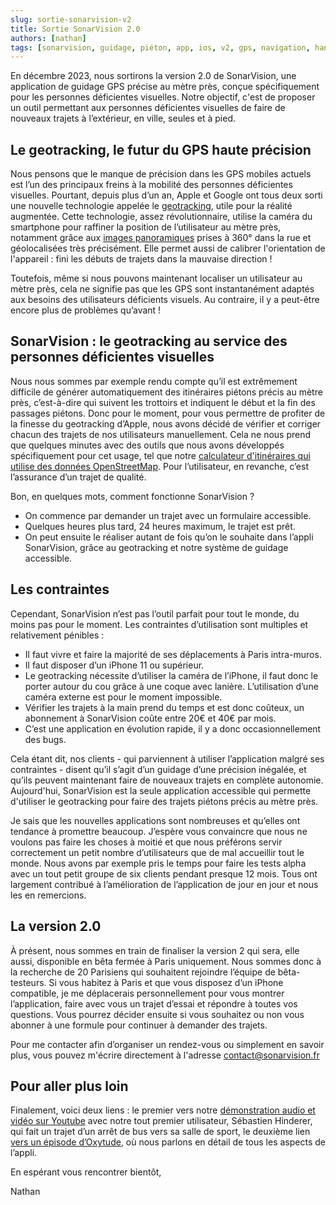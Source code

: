 ```yaml
---
slug: sortie-sonarvision-v2
title: Sortie SonarVision 2.0
authors: [nathan]
tags: [sonarvision, guidage, piéton, app, ios, v2, gps, navigation, handicap, aveugle, malvoyant, déficient visuel, déficience visuelle]
---
```


En décembre 2023, nous sortirons la version 2.0 de SonarVision, une application de guidage GPS précise au mètre près, conçue spécifiquement pour les personnes déficientes visuelles. Notre objectif, c'est de proposer un outil permettant aux personnes déficientes visuelles de faire de nouveaux trajets à l’extérieur, en ville, seules et à pied.

## Le geotracking, le futur du GPS haute précision

Nous pensons que le manque de précision dans les GPS mobiles actuels est l’un des principaux freins à la mobilité des personnes déficientes visuelles. Pourtant, depuis plus d’un an, Apple et Google ont tous deux sorti une nouvelle technologie appelée le [geotracking](https://developer.apple.com/documentation/arkit/arkit_in_ios/content_anchors/tracking_geographic_locations_in_ar), utile pour la réalité augmentée. Cette technologie, assez révolutionnaire, utilise la caméra du smartphone pour raffiner la position de l’utilisateur au mètre près, notamment grâce aux [images panoramiques](https://support.apple.com/fr-fr/guide/iphone/iph65703a702/ios) prises à 360° dans la rue et géolocalisées très précisément. Elle permet aussi de calibrer l'orientation de l'appareil : fini les débuts de trajets dans la mauvaise direction !

Toutefois, même si nous pouvons maintenant localiser un utilisateur au mètre près, cela ne signifie pas que les GPS sont instantanément adaptés aux besoins des utilisateurs déficients visuels. Au contraire, il y a peut-être encore plus de problèmes qu’avant !

## SonarVision : le geotracking au service des personnes déficientes visuelles

Nous nous sommes par exemple rendu compte qu’il est extrêmement difficile de générer automatiquement des itinéraires piétons précis au mètre près, c’est-à-dire qui suivent les trottoirs et indiquent le début et la fin des passages piétons. Donc pour le moment, pour vous permettre de profiter de la finesse du geotracking d’Apple, nous avons décidé de vérifier et corriger chacun des trajets de nos utilisateurs manuellement. Cela ne nous prend que quelques minutes avec des outils que nous avons développés spécifiquement pour cet usage, tel que notre [calculateur d'itinéraires qui utilise des données OpenStreetMap](../2023-08-16-contribution/index.mdx). Pour l’utilisateur, en revanche, c’est l’assurance d’un trajet de qualité.

Bon, en quelques mots, comment fonctionne SonarVision ?
- On commence par demander un trajet avec un formulaire accessible.
- Quelques heures plus tard, 24 heures maximum, le trajet est prêt.
- On peut ensuite le réaliser autant de fois qu’on le souhaite dans l’appli SonarVision, grâce au geotracking et notre système de guidage accessible.

## Les contraintes

Cependant, SonarVision n’est pas l’outil parfait pour tout le monde, du moins pas pour le moment. Les contraintes d’utilisation sont multiples et relativement pénibles :
- Il faut vivre et faire la majorité de ses déplacements à Paris intra-muros.
- Il faut disposer d’un iPhone 11 ou supérieur.
- Le geotracking nécessite d’utiliser la caméra de l’iPhone, il faut donc le porter autour du cou grâce à une coque avec lanière. L’utilisation d’une caméra externe est pour le moment impossible.
- Vérifier les trajets à la main prend du temps et est donc coûteux, un abonnement à SonarVision coûte entre 20€ et 40€ par mois.
- C’est une application en évolution rapide, il y a donc occasionnellement des bugs.

Cela étant dit, nos clients - qui parviennent à utiliser l’application malgré ses contraintes - disent qu’il s’agit d’un guidage d’une précision inégalée, et qu’ils peuvent maintenant faire de nouveaux trajets en complète autonomie. Aujourd'hui, SonarVision est la seule application accessible qui permette d'utiliser le geotracking pour faire des trajets piétons précis au mètre près.

Je sais que les nouvelles applications sont nombreuses et qu’elles ont tendance à promettre beaucoup. J’espère vous convaincre que nous ne voulons pas faire les choses à moitié et que nous préférons servir correctement un petit nombre d’utilisateurs que de mal accueillir tout le monde. Nous avons par exemple pris le temps pour faire les tests alpha avec un tout petit groupe de six clients pendant presque 12 mois. Tous ont largement contribué à l’amélioration de l’application de jour en jour et nous les en remercions.

## La version 2.0

À présent, nous sommes en train de finaliser la version 2 qui sera, elle aussi, disponible en bêta fermée à Paris uniquement. Nous sommes donc à la recherche de 20 Parisiens qui souhaitent rejoindre l’équipe de bêta-testeurs. Si vous habitez à Paris et que vous disposez d’un iPhone compatible, je me déplacerais personnellement pour vous montrer l’application, faire avec vous un trajet d’essai et répondre à toutes vos questions. Vous pourrez décider ensuite si vous souhaitez ou non vous abonner à une formule pour continuer à demander des trajets.

Pour me contacter afin d’organiser un rendez-vous ou simplement en savoir plus, vous pouvez m'écrire directement à l'adresse contact@sonarvision.fr

## Pour aller plus loin

Finalement, voici deux liens : le premier vers notre [démonstration audio et vidéo sur Youtube](https://www.youtube.com/watch?v=geGq59f11z0) avec notre tout premier utilisateur, Sébastien Hinderer, qui fait un trajet d’un arrêt de bus vers sa salle de sport, le deuxième lien [vers un épisode d’Oxytude](https://www.oxytude.org/interview-sonarvision-une-application-de-guidage-pieton-precise-a-1-metre/), où nous parlons en détail de tous les aspects de l’appli.

En espérant vous rencontrer bientôt,

Nathan
